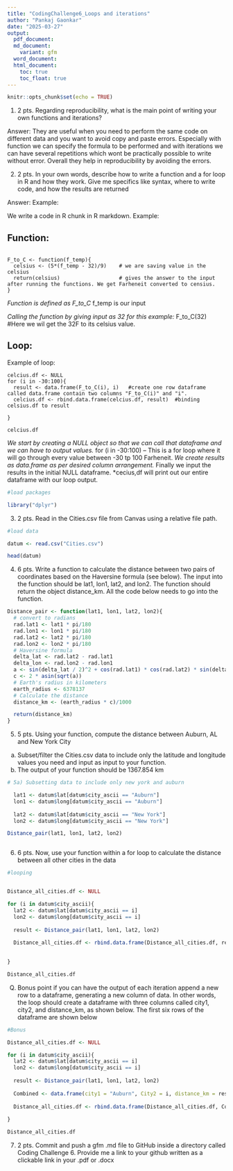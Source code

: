 ```yaml
---
title: "CodingChallenge6_Loops and iterations"
author: "Pankaj Gaonkar"
date: "2025-03-27"
output: 
  pdf_document:
  md_document:
    variant: gfm
  word_document:
  html_document:
    toc: true
    toc_float: true
---
```


```r
knitr::opts_chunk$set(echo = TRUE)
```


1. 2 pts. Regarding reproducibility, what is the main point of writing your own functions
and iterations?

Answer: They are useful when you need to perform the same code on different data and you want to avoid copy and paste errors. Especially with function we can specify the formula to be performed and with iterations we can have several repetitions which wont be practically possible to write without error. Overall they help in reproducibility by avoiding the errors.



2. 2 pts. In your own words, describe how to write a function and a for loop in R and how
they work. Give me specifics like syntax, where to write code, and how the results are
returned

Answer:
Example:

We write a code in R chunk in R markdown.
Example:

## Function:

```

F_to_C <- function(f_temp){      
  celsius <- (5*(f_temp - 32)/9)    # we are saving value in the celsius
  return(celsius)                   # gives the answer to the input after running the functions. We get Farheneit converted to censius.
}

```

*Function is defined as F_to_C
*f_temp is our input

*Calling the function by giving input as 32 for this example:
*F_to_C(32) #Here we wil get the 32F to its celsius value.


## Loop:

Example of loop:

```
celcius.df <- NULL 
for (i in -30:100){   
  result <- data.frame(F_to_C(i), i)   #create one row dataframe called data.frame contain two columns "F_to_C(i)" and "i".
  celcius.df <- rbind.data.frame(celcius.df, result)  #binding celsius.df to result

}

celcius.df
```

*We start by creating a NULL object so that we can call that dataframe and we can have to output values.
*for (i in -30:100) -- This is a for loop where it will go through every value between -30 tp 100 Farheneit.
*We create results as data.frame as per desired column arrangement.
*Finally we input the results in the initial NULL dataframe.
*cecius,df will print out our entire dataframe with our loop output.




```r
#load packages

library("dplyr")

```





3. 2 pts. Read in the Cities.csv file from Canvas using a relative file path.

```r
#load data

datum <- read.csv("Cities.csv")

head(datum)


```


4. 6 pts. Write a function to calculate the distance between two pairs of coordinates based
on the Haversine formula (see below). The input into the function should be lat1, lon1,
lat2, and lon2. The function should return the object distance_km. All the code below
needs to go into the function.



```r

Distance_pair <- function(lat1, lon1, lat2, lon2){      
  # convert to radians
  rad.lat1 <- lat1 * pi/180
  rad.lon1 <- lon1 * pi/180
  rad.lat2 <- lat2 * pi/180
  rad.lon2 <- lon2 * pi/180
  # Haversine formula
  delta_lat <- rad.lat2 - rad.lat1
  delta_lon <- rad.lon2 - rad.lon1
  a <- sin(delta_lat / 2)^2 + cos(rad.lat1) * cos(rad.lat2) * sin(delta_lon / 2)^2
  c <- 2 * asin(sqrt(a))
  # Earth's radius in kilometers
  earth_radius <- 6378137
  # Calculate the distance
  distance_km <- (earth_radius * c)/1000

  return(distance_km)
}

```



5. 5 pts. Using your function, compute the distance between Auburn, AL and New York
City
a. Subset/filter the Cities.csv data to include only the latitude and longitude values
you need and input as input to your function.
b. The output of your function should be 1367.854 km



```r
# 5a) Subsetting data to include only new york and auburn

  lat1 <- datum$lat[datum$city_ascii == "Auburn"]
  lon1 <- datum$long[datum$city_ascii == "Auburn"]
  
  lat2 <- datum$lat[datum$city_ascii == "New York"]
  lon2 <- datum$long[datum$city_ascii == "New York"]

Distance_pair(lat1, lon1, lat2, lon2)



```

6. 6 pts. Now, use your function within a for loop to calculate the distance between all other
cities in the data

```r
#looping


Distance_all_cities.df <- NULL 

for (i in datum$city_ascii){
  lat2 <- datum$lat[datum$city_ascii == i]
  lon2 <- datum$long[datum$city_ascii == i]
  
  result <- Distance_pair(lat1, lon1, lat2, lon2)
  
  Distance_all_cities.df <- rbind.data.frame(Distance_all_cities.df, result)
  

}

Distance_all_cities.df


```


Q) Bonus point if you can have the output of each iteration append a new row to a
dataframe, generating a new column of data. In other words, the loop should create a
dataframe with three columns called city1, city2, and distance_km, as shown below. The
first six rows of the dataframe are shown below

```r
#Bonus

Distance_all_cities.df <- NULL 

for (i in datum$city_ascii){
  lat2 <- datum$lat[datum$city_ascii == i]
  lon2 <- datum$long[datum$city_ascii == i]
  
  result <- Distance_pair(lat1, lon1, lat2, lon2)
  
  Combined <- data.frame(city1 = "Auburn", City2 = i, distance_km = result)   #important to specify the dataframe name
  
  Distance_all_cities.df <- rbind.data.frame(Distance_all_cities.df, Combined)
  
}

Distance_all_cities.df

```



7. 2 pts. Commit and push a gfm .md file to GitHub inside a directory called Coding Challenge 6.
Provide me a link to your github written as a clickable link in your .pdf or .docx










